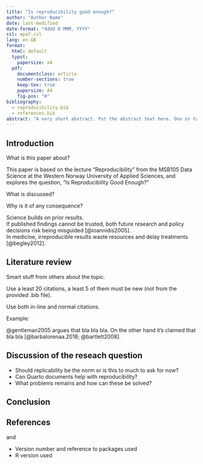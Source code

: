 ```yaml
---
title: "Is reproducibility good enough?"
author: "Author Name"
date: last-modified
date-format: "dddd D MMM, YYYY"
csl: apa7.csl
lang: en-GB
format:
  html: default
  typst:
    papersize: a4
  pdf:
    documentclass: article
    number-sections: true
    keep-tex: true
    papersize: A4
    fig-pos: "H"
bibliography:
  - reproducibility.bib
  - references.bib
abstract: "A very short abstract. Put the abstract text here. One or two paragraphs summarising what follows below."
---
```


## Introduction

What is this paper about?

This paper is based on the lecture "Reproducibility"  from the MSB105 Data Science at the Western Norway University of Applied Sciences, and explores the question, "Is Reproducibility Good Enough?"

What is discussed?


Why is it of any consequence?

Science builds on prior results.  
If published findings cannot be trusted, both future research and policy decisions risk being misguided [@ioannidis2005].  
In medicine, irreproducible results waste resources and delay treatments [@begley2012].  


## Literature review

Smart stuff from others about the topic.

Use a least 20 citations, a least 5 of them must be new (not from the provided .bib file).

Use both in-line and normal citations.

Example:

@gentleman2005 argues that bla bla bla.
On the other hand it's claimed that bla bla [@barbalorenaa.2018; @bartlett2008].

## Discussion of the reseach question

-   Should replicability be the norm or is this to much to ask for now?
-   Can Quarto documents help with reproducibility?
-   What problems remains and how can these be solved?




## Conclusion





## References

and

-   Version number and reference to packages used
-   R version used
